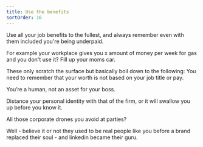 ```yaml
---
title: Use the benefits
sortOrder: 16
---
```


Use all your job benefits to the fullest, and always remember even with them included you're being underpaid.

For example your workplace gives you x amount of money per week for gas and you don't use it?
Fill up your moms car.

These only scratch the surface but basically boil down to the following: You need to remember
that your worth is not based on your job title or pay.

You’re a human, not an asset for your boss.

Distance your personal identity with that of the firm, or it will swallow you up before
you know it.

All those corporate drones you avoid at parties?

Well - believe it or not they used to be real people like you before a brand replaced their
soul - and linkedin became their guru.